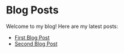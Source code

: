 
<PageWrapper>

# Blog Posts

Welcome to my blog! Here are my latest posts:

- [First Blog Post](/example-blog/post1)
- [Second Blog Post](/example-blog/post2)

</PageWrapper>